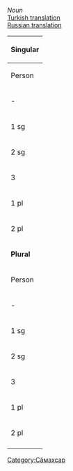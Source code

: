 

''Noun''<br/>
[http://ilazki.thinkgeek.co.uk/~spectre/txuvaix/cv-tr/index.php?q=хӗв Turkish translation]<br/>
[http://samah.chv.su/cgi-bin/s.cgi?a=s&word=хӗв Russian translation]

{|class=wikitable
|-
!colspan=9|'''Singular'''
|-
!  Person  !!  Tеп<br/>Absolutive  !!  Камӑнлӑх<br/>Genitive  !!  Пару<br/>Dative  !!  Вырӑн<br/>Locative !!  Туху<br/>Ablative  !!  Пӗрлелӗх<br/>Instrumental  !!  Ҫуклӑх<br/>Privative  !!  Пирке<br/>Final
|-
| - || хӗв || хӗв·ӗн || хӗв·е || хӗв·ре || хӗв·рен || хӗв·пе || хӗв·сӗр || хӗв·шӗн
|-
| 1 sg || хӗв·ӗм || хӗв·ӗм·ӗн || хӗв·ӗм·е || хӗв·ӗм·ре || хӗв·ӗм·рен || хӗв·ӗм·пе || хӗв·ӗм·сӗр || хӗв·ӗм·шӗн
|-
| 2 sg || хӗв·ӳ || хӗв·ӳ·н || хӗв·н·е<br/>хӗв·ӳ·не || хӗв·ӳ·н·те || хӗв·ӳ·н·тен || хӗв·ӳ·пе || хӗв·ӳ·сӗр || хӗв·ӳ·шӗн
|-
| 3 || хӗв·ӗ || хӗв·ӗ·н || хӗв··не || хӗв·ӗ·нче || хӗв·ӗ·нчен || хӗв·ӗ·пе || хӗв·ӗ·сӗр || хӗв·ӗ·шӗн
|-
| 1 pl || хӗв·ӗм·ӗр || хӗв·ӗм·ӗр·ӗн || хӗв·ӗм·ӗр·е || хӗв·ӗм·ӗр·те || хӗв·ӗм·ӗр·тен || хӗв·ӗм·ӗр·пе || хӗв·ӗм·ӗр·сӗр || хӗв·ӗм·ӗр·шӗн
|-
| 2 pl || хӗв·ӗр || хӗв·ӗр·ӗн || хӗв·ӗр·е || хӗв·ӗр·те || хӗв·ӗр·тен || хӗв·ӗр·пе || хӗв·ӗр·сӗр || хӗв·ӗр·шӗн
|-
!colspan=9|'''Plural'''
|-
!  Person  !!  Tеп<br/>Absolutive  !!  Камӑнлӑх<br/>Genitive  !!  Пару<br/>Dative  !!  Вырӑн<br/>Locative  !!  Туху<br/>Ablative  !!  Пӗрлелӗх<br/>Instrumental  !!  Ҫуклӑх<br/>Privative  !!  Пирке<br/>Final
|-
| - || хӗв·сем || хӗв·се·н || хӗв·сен·е || хӗв·сен·че || хӗв·сен·чен || хӗв·сем·пе || хӗв·сем·сӗр || хӗв·сем·шӗн
|-
| 1 sg || хӗв·ӗм·сем || хӗв·ӗм·се·н || хӗв·ӗм·сен·е || хӗв·ӗм·сен·че || хӗв·ӗм·сен·чен || хӗв·ӗм·сем·пе || хӗв·ӗм·сем·сӗр || хӗв·ӗм·сем·шӗн
|-
| 2 sg || хӗв·ӳ·сем || хӗв·ӳ·се·н || хӗв·ӳ·сен·е || хӗв·ӳ·сен·че || хӗв·ӳ·сен·чен || хӗв·ӳ·сем·пе || хӗв·ӳ·сем·сӗр || хӗв·ӳ·сем·шӗн
|-
| 3 || хӗв·ӗ·сем || хӗв·ӗ·се·н || хӗв·ӗ·сен·е || хӗв·ӗ·сен·че || хӗв·ӗ·сен·чен || хӗв·ӗ·сем·пе || хӗв·ӗ·сем·сӗр || хӗв·ӗ·сем·шӗн
|-
| 1 pl || хӗв·ӗм·ӗр·сем || хӗв·ӗм·ӗр·се·н || хӗв·ӗм·ӗр·сен·е || хӗв·ӗм·ӗр·сен·че || хӗв·ӗм·ӗр·сен·чен || хӗв·ӗм·ӗр·сем·пе || хӗв·ӗм·ӗр·сем·сӗр || хӗв·ӗм·ӗр·сем·шӗн
|-
| 2 pl || хӗв·ӗр·сем || хӗв·ӗр·се·н || хӗв·ӗр·сен·е || хӗв·ӗр·сен·че || хӗв·ӗр·сен·чен || хӗв·ӗр·сем·пе || хӗв·ӗр·сем·сӗр || хӗв·ӗр·сем·шӗн
|-
|}

[[Category:Сӑмахсар]]